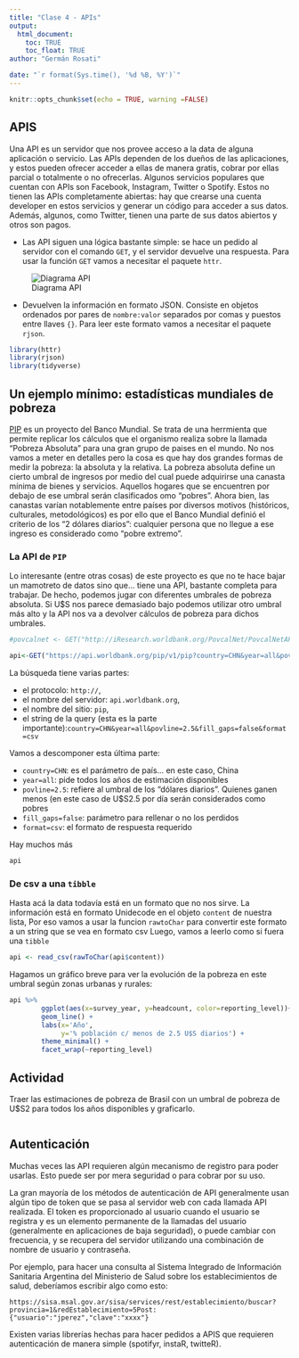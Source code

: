 ```yaml
---
title: "Clase 4 - APIs"
output: 
  html_document:
    toc: TRUE
    toc_float: TRUE
author: "Germán Rosati"

date: "`r format(Sys.time(), '%d %B, %Y')`"
---
```


```r
knitr::opts_chunk$set(echo = TRUE, warning =FALSE)
```

## APIS
Una API es un servidor que nos provee acceso a la data de alguna aplicación o servicio. Las APIs dependen de los dueños de las aplicaciones, y estos pueden ofrecer acceder a ellas de manera gratis, cobrar por ellas parcial o totalmente o no ofrecerlas. Algunos servicios populares que cuentan con APIs son Facebook, Instagram, Twitter o Spotify. Estos no tienen las APIs completamente abiertas: hay que crearse una cuenta developer en estos servicios y generar un código para acceder a sus datos. Además, algunos, como Twitter, tienen una parte de sus datos abiertos y otros son pagos. 

- Las API siguen una lógica bastante simple: se hace un pedido al servidor con el comando `GET`, y el servidor devuelve una respuesta. Para usar la función `GET` vamos a necesitar el paquete `httr`. 

![Diagrama API](../imgs/api_request.jpg) 

- Devuelven la información en formato JSON. Consiste en objetos ordenados por pares de `nombre:valor` separados por comas y puestos entre llaves `{}`. Para leer este formato vamos a necesitar el paquete `rjson`.

```r
library(httr)
library(rjson)
library(tidyverse)
```

## Un ejemplo mínimo: estadísticas mundiales de pobreza
[PIP](https://pip.worldbank.org/) es un proyecto del Banco Mundial. Se trata de una herrmienta que permite replicar los cálculos que el organismo realiza sobre la llamada "Pobreza Absoluta" para una gran grupo de paises en el mundo. No nos vamos a meter en detalles pero la cosa es que hay dos grandes formas de medir la pobreza: la absoluta y la relativa. La pobreza absoluta define un cierto umbral de ingresos por medio del cual puede adquirirse una canasta mínima de bienes y servicios. Aquellos hogares que se encuentren por debajo de ese umbral serán clasificados omo "pobres". Ahora bien, las canastas varían notablemente entre países por diversos motivos (históricos, culturales, metodológicos) es por ello que el Banco Mundial definió el criterio de los "2 dólares diarios": cualquier persona que no llegue a ese ingreso es considerado como "pobre extremo".

### La API de `PIP`
Lo interesante (entre otras cosas) de este proyecto es que no te hace bajar un mamotreto de datos sino que... tiene una API, bastante completa para trabajar. De hecho, podemos jugar con diferentes umbrales de pobreza absoluta. Si U$S nos parece demasiado bajo podemos utilizar otro umbral más alto y la API nos va a devolver cálculos de pobreza para dichos umbrales.

```r
#povcalnet <- GET("http://iResearch.worldbank.org/PovcalNet/PovcalNetAPI.ashx?C0=CHN&PL0=2.5&Y0=All&format=#json")

api<-GET("https://api.worldbank.org/pip/v1/pip?country=CHN&year=all&povline=2.5&fill_gaps=false&format=csv")
```

La búsqueda tiene varias partes:

- el protocolo: `http://`,
- el nombre del servidor: `api.worldbank.org`,
- el nombre del sitio: `pip`,
- el string de la query (esta es la parte importante):`country=CHN&year=all&povline=2.5&fill_gaps=false&format=csv`

Vamos a descomponer esta última parte:

- `country=CHN`: es el parámetro de país... en este caso, China
- `year=all`: pide todos los años de estimación disponibles
- `povline=2.5`: refiere al umbral de los "dólares diarios". Quienes ganen menos (en este caso de U$S2.5 por día serán considerados como pobres
- `fill_gaps=false`: parámetro para rellenar o no los perdidos
- `format=csv`: el formato de respuesta requerido

Hay muchos más 

```r
api
```

### De csv a una `tibble`
Hasta acá la data todavía está en un formato que no nos sirve. La información está en formato Unidecode en el objeto `content` de nuestra lista,  Por eso vamos a usar la funcion `rawtoChar` para convertir este formato a un string que se vea en formato csv Luego, vamos a leerlo como si fuera una `tibble` 

```r
api <- read_csv(rawToChar(api$content))
```

Hagamos un gráfico breve para ver la evolución de la pobreza en este umbral según zonas urbanas y rurales:
```r
api %>% 
        ggplot(aes(x=survey_year, y=headcount, color=reporting_level))+
        geom_line() +
        labs(x='Año',
             y='% población c/ menos de 2.5 U$S diarios') +
        theme_minimal() +
        facet_wrap(~reporting_level)
```

## Actividad

Traer las estimaciones de pobreza de Brasil con un umbral de pobreza de U$S2 para todos los años disponibles y graficarlo. 

```r

```

## Autenticación 

Muchas veces las API requieren algún mecanismo de registro para poder usarlas. Esto puede ser por mera seguridad o para cobrar por su uso.

La gran mayoría de los métodos de autenticación de API generalmente usan algún tipo de token que se pasa al servidor web con cada llamada API realizada. El token es proporcionado al usuario cuando el usuario se registra y es un elemento permanente de la llamadas del usuario (generalmente en aplicaciones de baja seguridad), o puede cambiar con frecuencia, y se recupera del servidor utilizando una combinación de nombre de usuario y contraseña.

Por ejemplo, para hacer una consulta al Sistema Integrado de Información Sanitaria Argentina del Ministerio de Salud sobre los establecimientos de salud, deberíamos escribir algo como esto:

`https://sisa.msal.gov.ar/sisa/services/rest/establecimiento/buscar?provincia=1&redEstablecimiento=5Post:{"usuario":"jperez","clave":"xxxx"}`

Existen varias librerías hechas para hacer pedidos a APIS que requieren autenticación de manera simple (spotifyr, instaR, twitteR).